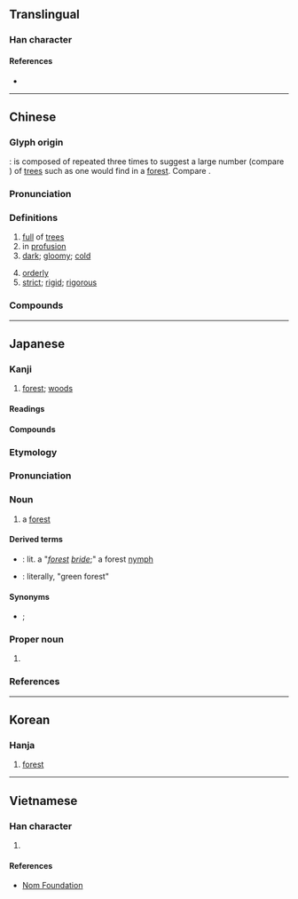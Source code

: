 {{character info/new}}
==Translingual==
{{stroke order|strokes=12}}

===Han character===
{{Han char|rn=75|rad=木|as=08|sn=12|four=40994|canj=DDD|ids=⿱木林}}

====References====
* {{Han ref|kx=0534.110|dkj=14974|dj=0922.080|hdz=21226.020|uh=68EE|ud=26862|bh=B4CB|bd=46283}}

----

==Chinese==
{{zh-forms}}

===Glyph origin===
{{Han etyl}}
{{liushu|ic}}: {{lang|zh|森}} is composed of {{zh-l|*木|wood, tree}} repeated three times to suggest a large number (compare {{zh-l|*三}}) of [[trees]] such as one would find in a [[forest]]. Compare {{och-l|林}}.

===Pronunciation===
{{zh-pron
|m=sēn,shēn,2nb=variant
|m-s=
|c=sam1
|g=
|h=
|j=
|md=
|mn=qz:serm/tw,xm:sim/twvk,zz:som
|w=
|x=
|mc=y
|oc=y
|ma=
|cat=a
}}

===Definitions===
{{zh-hanzi}}

# [[full]] of [[tree]]s
# in [[profusion]]
# [[dark]]; [[gloomy]]; [[cold]]
#: {{zh-x|陰森|gloomy}}
# [[orderly]]
# [[strict]]; [[rigid]]; [[rigorous]]
#: {{zh-x|森嚴|strict; tight}}

===Compounds===
{{zh-der|森冷|森林|森羅殿|森羅萬象|森然|森森|森嚴|森鬱|亞松森|冷森森|劍戟森森|孔廣森|寒森森|布倫森|林森|柏格森|森岑|森巴|森林學|森林法|森林浴|森豎|毛骨森然|毛骨森竦|毛髮森豎|海森堡|涼森森|班強森|白森森|盧森堡|萬象森羅|艾森豪|葉斯沛森|蕭森|號令森嚴|詹森|警備森嚴|門禁森嚴|陰森|陰森森|麻森|黃森森|黑森林}}

----

==Japanese==

===Kanji===
{{ja-kanji|grade=1|rs=木08}}

# [[forest]]; [[woods]]

====Readings====
{{ja-readings
|goon=しん<しん<しむ
|kanon=しん<しん<しむ
|kun=もり-
|nanori=しげ, しげる
}}

====Compounds====
{{der5|lang=ja|{{ja-l|森閑}}
|{{ja-l|森厳}}
|{{ja-l|森々}}, {{ja-l|森森}}
|{{ja-l|森然}}
|{{ja-l|森羅万象}}
|{{ja-l|森林}}
|{{ja-l|森林火災}}
|{{ja-l|森林公園}}
|{{ja-l|森林浴}}
}}

===Etymology===
{{ja-kanjitab|もり|yomi=k}}
{{rfe|lang=ja}}

===Pronunciation===
{{ja-pron|もり|acc=h|acc_ref=NHK|y=k}}

===Noun===
{{ja-noun|もり}}

# a [[forest]] {{gloss|dense collection of trees}}

====Derived terms====
* {{ja-r|森嫁|もり よめ}}: lit. a "''[[forest]] [[bride]]'';" a forest [[nymph]]
* {{ja-r|青森|^あおもり}}: literally, "green forest"

====Synonyms====
* {{ja-r|林|はやし}}; {{ja-r|杜|もり}}

{{topics|ja|Forests|sort=もり|Magic: The Gathering}}

===Proper noun===
{{ja-pos|proper|もり}}

# {{surname|lang=ja|sort=もり}}

===References===
<references/>

----

==Korean==

===Hanja===
{{ko-hanja|hangeul=삼|eumhun=숲|rv=sam|mr=sam|y=sam}}

# [[forest]]

----

==Vietnamese==

===Han character===
{{vi-hantu|[[chùm]], [[dụm]], [[sâm]], [[sum]], [[sùm]], [[xúm]], [[dâm]], [[dúm]], [[râm]], [[xum]], [[xùm]], [[hồng]], [[dũng]]|rs=木08}}

# {{defn|lang=vi|sort=木08}}

====References====
* [http://nomfoundation.org/common/nom_details.php?codepoint=68ee Nom Foundation]